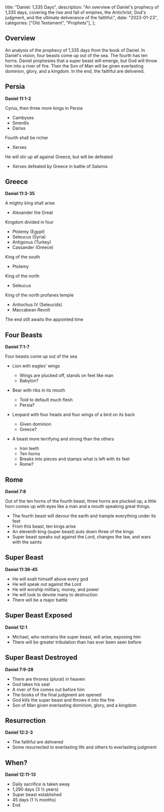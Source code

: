   title: "Daniel: 1,335 Days",
  description: "An overview of Daniel's prophecy of 1,335 days, covering the rise and fall of empires, the Antichrist, God's judgment, and the ultimate deliverance of the faithful.",
  date: "2023-01-23",
  categories: ["Old Testament", "Prophets"],
};

## Overview

An analysis of the prophecy of 1,335 days from the book of Daniel. In Daniel's vision, four beasts come up out of the sea. The fourth has ten horns. Daniel prophesies that a super beast will emerge, but God will throw him into a river of fire. Then the Son of Man will be given everlasting dominion, glory, and a kingdom. In the end, the faithful are delivered.

## Persia

**Daniel 11:1-2**

Cyrus, then three more kings in Persia

- Cambyses
- Smerdis
- Darius

Fourth shall be richer

- Xerxes

He will stir up all against Greece, but will be defeated

- Xerxes defeated by Greece in battle of Salamis

## Greece

**Daniel 11:3-35**

A mighty king shall arise

- Alexander the Great

Kingdom divided in four

- Ptolemy (Egypt)
- Seleucus (Syria)
- Antigonus (Turkey)
- Cassander (Greece)

King of the south

- Ptolemy

King of the north

- Seleucus

King of the north profanes temple

- Antiochus IV (Seleucids)
- Maccabean Revolt

The end still awaits the appointed time

## Four Beasts

**Daniel 7:1-7**

Four beasts come up out of the sea

- Lion with eagles' wings

  - Wings are plucked off, stands on feet like man
  - Babylon?
- Bear with ribs in its mouth

  - Told to default much flesh
  - Persia?
- Leopard with four heads and four wings of a bird on its back

  - Given dominion
  - Greece?
- A beast more terrifying and strong than the others

  - Iron teeth
  - Ten horns
  - Breaks into pieces and stamps what is left with its feet
  - Rome?

## Rome

**Daniel 7:8**

Out of the ten horns of the fourth beast, three horns are plucked up, a little horn comes up with eyes like a man and a mouth speaking great things.

- The fourth beast will devour the earth and trample everything under its feet
- From this beast, ten kings arise
- An eleventh king (super beast) puts down three of the kings
- Super beast speaks out against the Lord, changes the law, and wars with the saints

## Super Beast

**Daniel 11:36-45**

- He will exalt himself above every god
- He will speak out against the Lord
- He will worship military, money, and power
- He will look to devote many to destruction
- There will be a major battle

## Super Beast Exposed

**Daniel 12:1**

- Michael, who restrains the super beast, will arise, exposing him
- There will be greater tribulation than has ever been seen before

## Super Beast Destroyed

**Daniel 7:9-28**

- There are thrones (plural) in heaven
- God takes his seat
- A river of fire comes out before him
- The books of the final judgment are opened
- God kills the super beast and throws it into the fire
- Son of Man given everlasting dominion, glory, and a kingdom

## Resurrection

**Daniel 12:2-3**

- The faithful are delivered
- Some resurrected to everlasting life and others to everlasting judgment

## When?

**Daniel 12:11-13**

- Daily sacrifice is taken away
- 1,290 days (3 ½ years)
- Super beast established
- 45 days (1 ½ months)
- End

